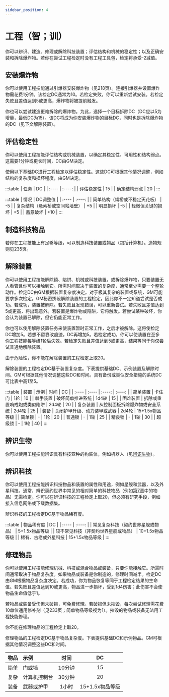 ```yaml
---
sidebar_position: 4
---
```


# 工程（智；训）

你可以辨识、建造、修理或解除科技装置；评估结构和机械的稳定性；以及正确安装和拆除爆炸物。若你在尝试工程检定时没有工程工具包，检定将承受-2减值。

## 安装爆炸物

你可以使用工程技能通过引爆器安装爆炸物（见218页）。连接引爆器并设置爆炸物需花费1分钟。该检定DC通常为10。若检定失败，你可以重新尝试安装。若检定失败且差值达到5或更高，爆炸物将被提前触发。

你也可以尝试建造更难拆除的爆炸物。为此，选择一个目标拆除DC（DC应以5为增量，最低DC为15）。该DC将成为你安装爆炸物的目标DC，同时也是拆除爆炸物的DC（见下文解除装置）。

## 评估稳定性

你可以使用工程技能评估结构或机械装置，以确定其稳定性、可用性和结构弱点。这需要1分钟或更长时间，DC由GM决定。

使用以下基础DC进行工程检定以评估稳定性。这些DC可根据其他情况调整，例如结构的复杂度和损坏程度，由GM决定。

:::table
| 任务 | DC |
| :---- | :----: |
| 评估稳定性 | 15 |
| 确定结构弱点 | 20 |
:::

:::table
| 情况 | DC调整值 |
| :---- | :----: |
| 简单结构（绳桥或不稳定天花板） | -5 |
| 复杂结构（悬索桥或空间站墙壁） | +5 |
| 明显损坏 | -5 |
| 轻微但关键的损坏 | +5 |
| 蓄意破坏 | +10 |
:::

## 制造科技物品

若你在工程技能上有足够等级，可以制造科技装置或物品（包括计算机）。造物规则见235页。

## 解除装置

你可以使用工程技能解除锁、陷阱、机械或科技装置，或拆除爆炸物，只要装置无人看管且你可以接触到它。所需时间取决于装置的复杂度，通常至少需要一个整轮动作。检定DC由GM根据装置复杂度决定。对于极其复杂的装置或系统，GM可能要求多次检定。GM秘密掷骰解除装置的工程检定，因此你不一定知道尝试是否成功。若成功，装置被解除。若失败且发现错误，可以重新尝试。若失败且差值达到5或更高，将出现意外。若装置是爆炸物或陷阱，它将触发。若尝试某种破坏，你会认为装置已解除，但它仍能正常工作。

你也可以使用解除装置任务来使装置暂时正常工作，之后才被解除。这将使检定DC增加5。若想不留篡改痕迹，DC再增加5。若检定成功，你可以使装置在至多你工程技能每等级1轮后失效。若检定失败且差值达到5或更高，结果等同于你仅尝试普通地解除装置。

由于危险性，你不能在解除装置的工程检定上取20。

解除装置的工程检定DC基于装置复杂度。下表提供基础DC、示例装置及解除时间。GM可根据其他情况调整这些DC和时间。具有备份或类似安全措施的系统DC可比表中高1至5。

:::table
| 装置 | 示例 | 时间 | DC |
| :---- | :---- | :----: | :----: |
| 简单装置 | 卡住门 | 1轮 | 10 |
| 棘手装置 | 破坏简单推进系统 | 1d4轮 | 15 |
| 困难装置 | 拆除或重置哨戒炮或类似陷阱 | 2d4轮 | 20 |
| 复杂装置 | 从控制面板拆除爆炸物或安全系统 | 2d4轮 | 25 |
| 装备 | 关闭护甲升级、动力装甲或武器 | 2d4轮 | 15+1.5x物品等级 |
| 简单锁 | - | 1轮 | 20 |
| 普通锁 | - | 1轮 | 25 |
| 精良锁 | - | 1轮 | 30 |
| 超级锁 | - | 1轮 | 40 |
:::

## 辨识生物

你可以使用工程技能辨识具有科技亚种的构装体，例如机器人（见[辨识生物](/core_rulebook/chapter%205#辨识生物)）。

## 辨识科技

你可以使用工程技能辨识科技物品和装置的属性和用途，例如星舰和武器，以及外星科技。通常，辨识契约世界中常见的相对简单的科技物品（例如[第7章](/core_rulebook/chapter%207)中的物品）无需检定。你可以在辨识科技的工程检定上取20，但必须有研究手段，例如接入信息网络或下载数据集。

辨识科技的工程检定DC基于物品稀有度。

:::table
| 物品稀有度 | DC |
| :---- | :----: |
| 常见复杂科技（契约世界星舰或物品） | 5+1.5x物品等级 |
| 较不常见科技（非契约世界星舰或物品） | 10+1.5x物品等级 |
| 稀有、古老或外星科技 | 15+1.5x物品等级 |
:::

## 修理物品

你可以使用工程技能修理机械、科技或混合物品或装备，只要你能接触它。所需时间通常取决于物品复杂度。如果物品或装备是你制造的，修理时间减半。检定DC由GM根据物品复杂度决定。若成功，你为物品恢复等同于工程检定结果的生命值。若失败且差值达到10或更高，物品进一步损坏，受到1d4伤害；此伤害不会使物品生命值低于1。

若物品或装备受伤但未破损，可免费修理。若破损但未摧毁，每次尝试修理需花费10单位通用修补剂（见233页；简单物品等级视为1）。摧毁的物品或装备无法用工程技能修理。

你不能在修理物品的工程检定上取20。

修理物品的工程检定DC基于物品复杂度。下表提供基础DC和示例物品。GM可根据其他情况调整这些DC和时间。

| 物品 | 示例 | 时间 | DC |
| :---- | :---- | :----: | :----: |
| 简单 | 门或墙 | 10分钟 | 15 |
| 复杂 | 计算机控制台 | 30分钟 | 20 |
| 装备 | 武器或护甲 | 1小时 | 15+1.5x物品等级 |
